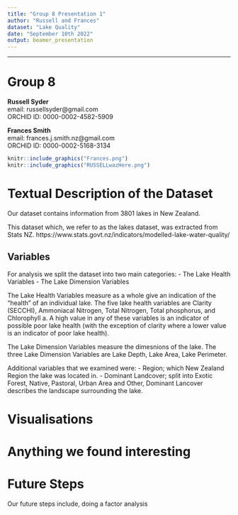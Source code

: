 ```yaml
---
title: "Group 8 Presentation 1"
author: "Russell and Frances"
dataset: "Lake Quality"
date: "September 10th 2022"
output: beamer_presentation
---
```



---
# Group 8

**Russell Syder**  
email: russellsyder@gmail.com  
ORCHID ID: 0000-0002-4582-5909  

**Frances Smith**  
email: frances.j.smith.nz@gmail.com  
ORCHID ID: 0000-0002-5168-3134

```r
knitr::include_graphics("Frances.png")
knitr::include_graphics("RUSSELLwazHere.png")
```

# Textual Description of the Dataset
Our dataset contains information from 3801 lakes in New Zealand.   
  
This dataset which, we refer to as the lakes dataset, was extracted from Stats NZ.
https://www.stats.govt.nz/indicators/modelled-lake-water-quality/

## Variables
For analysis we split the dataset into two main categories:
- The Lake Health Variables
- The Lake Dimension Variables

The Lake Health Variables measure as a whole give an indication of the "health" of an individual lake. The five lake health variables are Clarity (SECCHI), Ammoniacal Nitrogen, Total Nitrogen, Total phosphorus, and Chlorophyll a. A high value in any of these variables is an indicator of possible poor lake health (with the exception of clarity where a lower value is an indicator of poor lake health).  
  
The Lake Dimension Variables measure the dimesnions of the lake. The three Lake Dimension Variables are Lake Depth, Lake Area, Lake Perimeter.

Additional variables that we examined were:
- Region; which New Zealand Region the lake was located in.
- Dominant Landcover; split into Exotic Forest, Native, Pastoral, Urban Area and Other, Dominant Lancover describes the landscape surrounding the lake. 

# Visualisations


# Anything we found interesting


# Future Steps

Our future steps include, doing a factor analysis 









